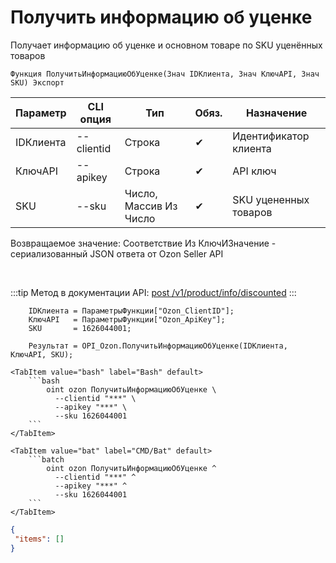 ﻿---
sidebar_position: 3
description: Получить информацию об уценке и другие функции для работы с Ozon в Открытом пакете интеграций - бесплатной open-source библиотеке интеграций для 1С:Предприятие 8, OneScript и CLI
keywords: [1C, 1С, 1С:Предприятие, 1С:Предприятие 8.3, API, Интеграция, Сервисы, Обмен, OneScript, CLI, Ozon]
---


# Получить информацию об уценке
 Получает информацию об уценке и основном товаре по SKU уценённых товаров



`Функция ПолучитьИнформациюОбУценке(Знач IDКлиента, Знач КлючAPI, Знач SKU) Экспорт`

  | Параметр | CLI опция | Тип | Обяз. | Назначение |
  |-|-|-|-|-|
  | IDКлиента | --clientid | Строка | &#x2714; | Идентификатор клиента |
  | КлючAPI | --apikey | Строка | &#x2714; | API ключ |
  | SKU | --sku | Число, Массив Из Число | &#x2714; | SKU уцененных товаров |

  
  Возвращаемое значение:   Соответствие Из КлючИЗначение - сериализованный JSON ответа от Ozon Seller API

<br/>

:::tip
Метод в документации API: [post /v1/product/info/discounted](https://docs.ozon.ru/api/seller/#operation/ProductAPI_GetProductInfoDiscounted)
:::
<br/>



```bsl title="Пример использования для 1С:Предприятие/OneScript"
    IDКлиента = ПараметрыФункции["Ozon_ClientID"];
    КлючAPI   = ПараметрыФункции["Ozon_ApiKey"];
    SKU       = 1626044001;

    Результат = OPI_Ozon.ПолучитьИнформациюОбУценке(IDКлиента, КлючAPI, SKU);
```
    

 <Tabs>
  
    <TabItem value="bash" label="Bash" default>
        ```bash
            oint ozon ПолучитьИнформациюОбУценке \
              --clientid "***" \
              --apikey "***" \
              --sku 1626044001
        ```
    </TabItem>
  
    <TabItem value="bat" label="CMD/Bat" default>
        ```batch
            oint ozon ПолучитьИнформациюОбУценке ^
              --clientid "***" ^
              --apikey "***" ^
              --sku 1626044001
        ```
    </TabItem>
</Tabs>


```json title="Результат"
{
 "items": []
}
```
